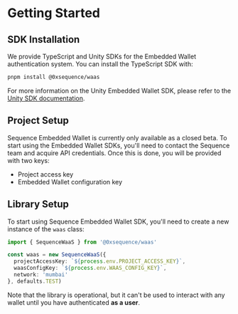 # Getting Started

## SDK Installation

We provide TypeScript and Unity SDKs for the Embedded Wallet authentication system. You can install the TypeScript SDK with:

```bash
pnpm install @0xsequence/waas
```

For more information on the Unity Embedded Wallet SDK, please refer to the [Unity SDK documentation](/unity-waas-sdk).

## Project Setup

Sequence Embedded Wallet is currently only available as a closed beta. To start using the Embedded Wallet SDKs, you'll need to contact the Sequence team and acquire API credentials. Once this is done, you will be provided with two keys:

- Project access key
- Embedded Wallet configuration key

## Library Setup

To start using Sequence Embedded Wallet SDK, you'll need to create a new instance of the `waas` class:

```typescript
import { SequenceWaaS } from '@0xsequence/waas'

const waas = new SequenceWaaS({
  projectAccessKey: `${process.env.PROJECT_ACCESS_KEY}`,
  waasConfigKey: `${process.env.WAAS_CONFIG_KEY}`,
  network: 'mumbai'
}, defaults.TEST)
```

Note that the library is operational, but it can't be used to interact with any wallet until you have authenticated **as a user**.
